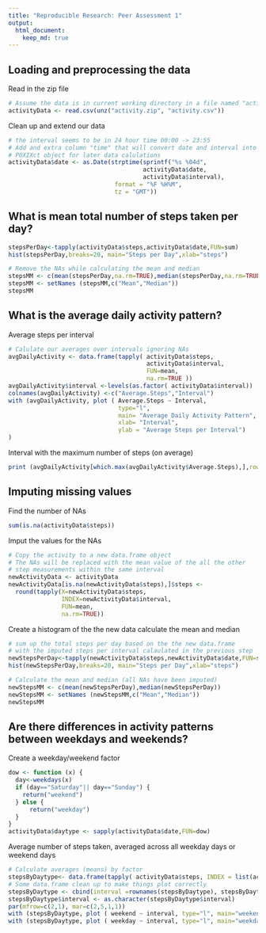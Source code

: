 ```yaml
---
title: "Reproducible Research: Peer Assessment 1"
output: 
  html_document:
    keep_md: true
---
```



## Loading and preprocessing the data

Read in the zip file
```r
# Assume the data is in current working directory in a file named "activity.zip" 
activityData <- read.csv(unz("activity.zip", "activity.csv"))
```

Clean up and extend our data
```r
# the interval seems to be in 24 hour time 00:00 -> 23:55
# Add and extra column "time" that will convert date and interval into a
# POXIXct object for later data calulations
activityData$date <- as.Date(strptime(sprintf("%s %04d", 
                                      activityData$date, 
                                      activityData$interval), 
                              format = "%F %H%M", 
                              tz = "GMT")) 
```

## What is mean total number of steps taken per day?
```r
stepsPerDay<-tapply(activityData$steps,activityData$date,FUN=sum)
hist(stepsPerDay,breaks=20, main="Steps per Day",xlab="steps")

```

```r
# Remove the NAs while calculating the mean and median
stepsMM <- c(mean(stepsPerDay,na.rm=TRUE),median(stepsPerDay,na.rm=TRUE))
stepsMM <- setNames (stepsMM,c("Mean","Median"))
stepsMM
```


## What is the average daily activity pattern?

Average steps per interval
```r

# Calulate our averages over intervals ignoring NAs
avgDailyActivity <- data.frame(tapply( activityData$steps,
                                       activityData$interval,
                                       FUN=mean,
                                       na.rm=TRUE ))
avgDailyActivity$interval <-levels(as.factor( activityData$interval))
colnames(avgDailyActivity) <-c("Average.Steps","Interval")
with (avgDailyActivity, plot ( Average.Steps ~ Interval, 
                               type="l", 
                               main= "Average Daily Activity Pattern", 
                               xlab= "Interval",
                               ylab = "Average Steps per Interval")
)


```

Interval with the maximum number of steps (on average)
```r
print (avgDailyActivity[which.max(avgDailyActivity$Average.Steps),],row.names=FALSE)
```

## Imputing missing values

Find the number of NAs
```r
sum(is.na(activityData$steps))
```

Imput the values for the NAs
```r
# Copy the activity to a new data.frame object
# The NAs will be replaced with the mean value of the all the other 
# step measurements within the same interval
newActivityData <- activityData
newActivityData[is.na(newActivityData$steps),]$steps <- 
  round(tapply(X=newActivityData$steps,
               INDEX=newActivityData$interval,
               FUN=mean,
               na.rm=TRUE))
```

Create a histogram of the the new data calculate the mean and median
```r
# sum up the total steps per day based on the the new data.frame 
# with the imputed steps per interval calaulated in the previous step
newStepsPerDay<-tapply(newActivityData$steps,newActivityData$date,FUN=sum)
hist(newStepsPerDay,breaks=20, main="Steps per Day",xlab="steps")


```

```r
# Calculate the mean and median (all NAs have been imputed)
newStepsMM <- c(mean(newStepsPerDay),median(newStepsPerDay))
newStepsMM <- setNames (newStepsMM,c("Mean","Median"))
newStepsMM
```
## Are there differences in activity patterns between weekdays and weekends?

Create a weekday/weekend factor
```r
dow <- function (x) { 
  day<-weekdays(x)
  if (day=="Saturday"|| day=="Sunday") {
    return("weekend") 
  } else {
      return("weekday")
  }
}
activityData$daytype <- sapply(activityData$date,FUN=dow)
```

Average number of steps taken, averaged across all weekday days or weekend days
```r
# Calculate averages (means) by factor
stepsByDaytype<- data.frame(tapply( activityData$steps, INDEX = list(activityData$interval, activityData$daytype),FUN=mean,na.rm=TRUE ))
# Some data.frame clean up to make things plot correctly
stepsByDaytype <- cbind(interval =rownames(stepsByDaytype), stepsByDaytype)
stepsByDaytype$interval <- as.character(stepsByDaytype$interval)
par(mfrow=c(2,1), mar=c(2,5,1,1))
with (stepsByDaytype, plot ( weekend ~ interval, type="l", main="weekend", xlab="", ylab="steps"))
with (stepsByDaytype, plot ( weekday ~ interval, type="l", main="weekday", xlab ="interval", ylab="steps"))
```

